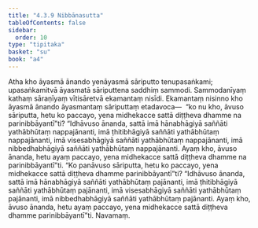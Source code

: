 ```yaml
---
title: "4.3.9 Nibbānasutta"
tableOfContents: false
sidebar:
  order: 10
type: "tipitaka"
basket: "su"
book: "a4"
---
```



<DynamicBreadcrumb />

<Division number="179" book="a4" bookNo="15" page="486">

<Paragraph number="1081" book="a4">
Atha kho āyasmā ānando yenāyasmā sāriputto tenupasaṅkami; upasaṅkamitvā āyasmatā sāriputtena saddhiṃ sammodi. Sammodanīyaṃ kathaṃ sāraṇīyaṃ vītisāretvā ekamantaṃ nisīdi. Ekamantaṃ nisinno kho āyasmā ānando āyasmantaṃ sāriputtaṃ etadavoca—  “ko nu kho, āvuso sāriputta, hetu ko paccayo, yena midhekacce sattā diṭṭheva dhamme na parinibbāyantī”ti?
</Paragraph>

<Paragraph number="1082" book="a4">
“Idhāvuso ānanda, sattā imā hānabhāgiyā saññāti yathābhūtaṃ nappajānanti, imā ṭhitibhāgiyā saññāti yathābhūtaṃ nappajānanti, imā visesabhāgiyā saññāti yathābhūtaṃ nappajānanti, imā nibbedhabhāgiyā saññāti yathābhūtaṃ nappajānanti. Ayaṃ kho, āvuso ānanda, hetu ayaṃ paccayo, yena midhekacce sattā diṭṭheva dhamme na parinibbāyantī”ti.
</Paragraph>

<Paragraph number="1083" book="a4">
“Ko panāvuso sāriputta, hetu ko paccayo, yena midhekacce sattā diṭṭheva dhamme parinibbāyantī”ti? “Idhāvuso ānanda, sattā imā hānabhāgiyā saññāti yathābhūtaṃ pajānanti, imā ṭhitibhāgiyā saññāti yathābhūtaṃ pajānanti, imā visesabhāgiyā saññāti yathābhūtaṃ pajānanti, imā nibbedhabhāgiyā saññāti yathābhūtaṃ pajānanti. Ayaṃ kho, āvuso ānanda, hetu ayaṃ paccayo, yena midhekacce sattā diṭṭheva dhamme parinibbāyantī”ti.

</Paragraph>
</Division>

<Paragraph number="1084" type="center" book="a4">
Navamaṃ.
</Paragraph>